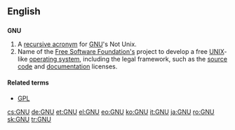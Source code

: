 {{wikipedia|GNU General Public License}}
{{also|gnu}}
==English==

==={{initialism}}===
'''GNU'''

# A [[recursive acronym]] for [[w:GNU|GNU]]'s Not Unix.
# Name of the [[w:Free Software Foundation|Free Software Foundation's]] project to develop a free [[UNIX]]-like [[operating system]], including the legal framework, such as the [[source code]] and [[documentation]] licenses.

====Related terms====
* [[GPL]]

[[cs:GNU]]
[[de:GNU]]
[[et:GNU]]
[[el:GNU]]
[[eo:GNU]]
[[ko:GNU]]
[[it:GNU]]
[[ja:GNU]]
[[ro:GNU]]
[[sk:GNU]]
[[tr:GNU]]